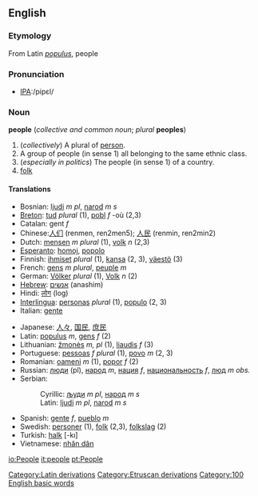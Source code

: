 ==English==
===Etymology===
From Latin ''[[populus]]'', people

===Pronunciation===
*[[Pronunciation guide|IPA]]:/pipɛl/

=== Noun ===
'''people''' (''collective and common noun''; ''plural'' '''peoples''')

#(''collectively'') A plural of [[person]].
#A group of people (in sense 1) all belonging to the same ethnic class.
#(''especially in politics'') The people (in sense 1) of a country.
#[[folk]]

====Translations====
{{top}}
*Bosnian: [[ljudi]] ''m pl'', [[narod]] ''m s''
*[[Breton]]: [[tud]] ''plural'' (1), [[pobl]] ''f'' -où (2,3)
*Catalan: gent ''f''
*Chinese:[[人们]] (renmen, ren2men5); [[人民]] (renmin, ren2min2)
*Dutch: [[mensen]] ''m plural'' (1), [[volk]] ''n'' (2,3)
*[[Esperanto]]: [[homoj]], [[popolo]]
*Finnish: [[ihmiset]] ''plural'' (1), [[kansa]] (2, 3), [[väestö]] (3)
*French: [[gens]] ''m plural'', [[peuple]] ''m''
*German: [[Völker]] ''plural'' (1), [[Volk]] ''n'' (2)
*[[Hebrew]]: [[אנשים]] (anashim)
*Hindi: [[लोग]] (log)
*[[Interlingua]]: [[persona]]s ''plural'' (1), [[populo]] (2, 3)
*Italian: [[gente]]
{{mid}}
*Japanese: [[人々]], [[国民]], [[庶民]]
*Latin: [[populus]] ''m'', [[gens]] ''f'' (2)
*Lithuanian: [[žmonės]] ''m, pl'' (1), [[liaudis]] ''f'' (3)
*Portuguese: [[pessoa]]s ''f'' ''plural'' (1), [[povo]] ''m'' (2, 3)
*Romanian: [[oameni]] ''m'' (1), [[popor]] ''f'' (2)
*Russian: [[люди]] (pl), [[народ]] ''m'', [[нация]] ''f'', [[национальность]] ''f'', [[люд]] ''m obs.''  
*Serbian:
*:Cyrillic: [[људи]] ''m pl'', [[народ]] ''m s''
*:Latin: [[ljudi]] ''m pl'', [[narod]] ''m s'' 
*Spanish: [[gente]] ''f'', [[pueblo]] ''m''
*Swedish: [[personer]] (1), [[folk]] (2,3), [[folkslag]] (2) 
*Turkish: [[halk]] [-kı]
*Vietnamese: [[nhân dân]]
{{bottom}}

[[Category:Latin derivations]]
[[Category:Etruscan derivations]]

[[Category:100 English basic words]]

[[io:People]]
[[it:people]]
[[pt:People]]